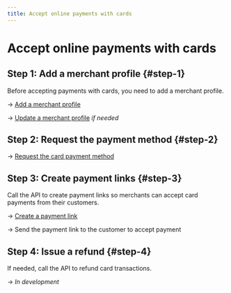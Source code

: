 ```yaml
---
title: Accept online payments with cards
---
```


# Accept online payments with cards

## Step 1: Add a merchant profile {#step-1}

Before accepting payments with cards, you need to add a merchant profile.

→ [Add a merchant profile](../../profiles/guide-request.mdx)

→ [Update a merchant profile](../../profiles/guide-update.mdx) *if needed*

## Step 2: Request the payment method {#step-2}

→ [Request the card payment method](./guide-request.mdx)

## Step 3: Create payment links {#step-3}

Call the API to create payment links so merchants can accept card payments from their customers.

→ [Create a payment link](./guide-create-link.mdx)

→ Send the payment link to the customer to accept payment

## Step 4: Issue a refund {#step-4}

If needed, call the API to refund card transactions.

→ *In development*